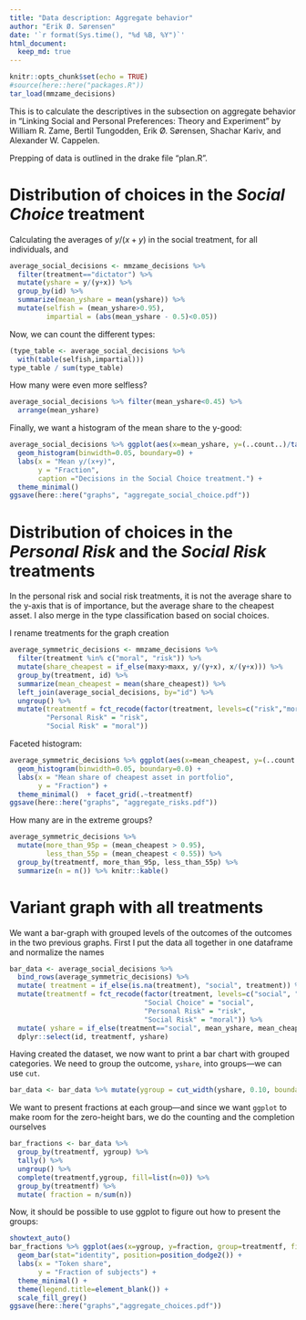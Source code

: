 ```yaml
---
title: "Data description: Aggregate behavior"
author: "Erik Ø. Sørensen"
date: '`r format(Sys.time(), "%d %B, %Y")`'
html_document:
  keep_md: true
---
```


```r
knitr::opts_chunk$set(echo = TRUE)
#source(here::here("packages.R"))
tar_load(mmzame_decisions)
```

This is to calculate the descriptives in the subsection on aggregate behavior in 
"Linking Social and Personal Preferences: Theory and Experiment" by William R. Zame, 
Bertil Tungodden, Erik Ø. Sørensen, Shachar Kariv, and Alexander W. Cappelen. 

Prepping of data is outlined in the drake file "plan.R". 

# Distribution of choices in the *Social Choice* treatment

Calculating the averages of $y/(x+y)$ in the social treatment, for all individuals,
and 
```r
average_social_decisions <- mmzame_decisions %>% 
  filter(treatment=="dictator") %>%
  mutate(yshare = y/(y+x)) %>%
  group_by(id) %>%
  summarize(mean_yshare = mean(yshare)) %>%
  mutate(selfish = (mean_yshare>0.95),
         impartial = (abs(mean_yshare - 0.5)<0.05))
```

Now, we can count the different types:
```r
(type_table <- average_social_decisions %>% 
  with(table(selfish,impartial)))
type_table / sum(type_table)
```

How many were even more selfless? 
```r
average_social_decisions %>% filter(mean_yshare<0.45) %>%
  arrange(mean_yshare)
```

Finally, we want a histogram of the mean share to the y-good:
```r
average_social_decisions %>% ggplot(aes(x=mean_yshare, y=(..count..)/tapply(..count..,..PANEL..,sum)[..PANEL..])) + 
  geom_histogram(binwidth=0.05, boundary=0) +
  labs(x = "Mean y/(x+y)",
       y = "Fraction",
       caption ="Decisions in the Social Choice treatment.") +
  theme_minimal() 
ggsave(here::here("graphs", "aggregate_social_choice.pdf"))
```
# Distribution of choices in the *Personal Risk* and the *Social Risk* treatments

In the personal risk and social risk treatments, it is not the average share
to the y-axis that is of importance, but the average share to the cheapest asset.
I also merge in the type classification based on social choices.

I rename treatments for the graph creation

```r
average_symmetric_decisions <- mmzame_decisions %>% 
  filter(treatment %in% c("moral", "risk")) %>%
  mutate(share_cheapest = if_else(maxy>maxx, y/(y+x), x/(y+x))) %>%
  group_by(treatment, id) %>%
  summarize(mean_cheapest = mean(share_cheapest)) %>%
  left_join(average_social_decisions, by="id") %>%
  ungroup() %>%
  mutate(treatmentf = fct_recode(factor(treatment, levels=c("risk","moral")),
         "Personal Risk" = "risk",
         "Social Risk" = "moral"))
```

Faceted histogram:
```r
average_symmetric_decisions %>% ggplot(aes(x=mean_cheapest, y=(..count..)/tapply(..count..,..PANEL..,sum)[..PANEL..])) +
  geom_histogram(binwidth=0.05, boundary=0.0) + 
  labs(x = "Mean share of cheapest asset in portfolio",
       y = "Fraction") +
  theme_minimal()  + facet_grid(.~treatmentf)
ggsave(here::here("graphs", "aggregate_risks.pdf"))
```

How many are in the extreme groups? 
```r
average_symmetric_decisions %>%
  mutate(more_than_95p = (mean_cheapest > 0.95),
         less_than_55p = (mean_cheapest < 0.55)) %>% 
  group_by(treatmentf, more_than_95p, less_than_55p) %>%
  summarize(n = n()) %>% knitr::kable()
```

# Variant graph with all treatments

We want a bar-graph with grouped levels of the outcomes of the outcomes
in the two previous graphs. First I put the data all together in one dataframe
and normalize the names
```r
bar_data <- average_social_decisions %>% 
  bind_rows(average_symmetric_decisions) %>%
  mutate( treatment = if_else(is.na(treatment), "social", treatment)) %>%
  mutate(treatmentf = fct_recode(factor(treatment, levels=c("social", "risk","moral")),
                                 "Social Choice" = "social",
                                 "Personal Risk" = "risk",
                                 "Social Risk" = "moral")) %>%
  mutate( yshare = if_else(treatment=="social", mean_yshare, mean_cheapest)) %>%
  dplyr::select(id, treatmentf, yshare)
```

Having created the dataset, we now want to print a bar chart with grouped categories. We
need to group the outcome, `yshare`, into groups---we can use `cut`.

```r
bar_data <- bar_data %>% mutate(ygroup = cut_width(yshare, 0.10, boundary=1, closed="right"))
```
We want to present fractions at each group---and since we want `ggplot` to make room
for the zero-height bars, we do the counting and the completion ourselves
```r

bar_fractions <- bar_data %>% 
  group_by(treatmentf, ygroup) %>% 
  tally() %>%  
  ungroup() %>%
  complete(treatmentf,ygroup, fill=list(n=0)) %>%
  group_by(treatmentf) %>%
  mutate( fraction = n/sum(n))
```



Now, it should be possible to use ggplot to figure out how to present the groups:
```r
showtext_auto()
bar_fractions %>% ggplot(aes(x=ygroup, y=fraction, group=treatmentf, fill=treatmentf)) + 
  geom_bar(stat="identity", position=position_dodge2()) +
  labs(x = "Token share",
       y = "Fraction of subjects") +
  theme_minimal() + 
  theme(legend.title=element_blank()) + 
  scale_fill_grey()
ggsave(here::here("graphs","aggregate_choices.pdf"))
```





